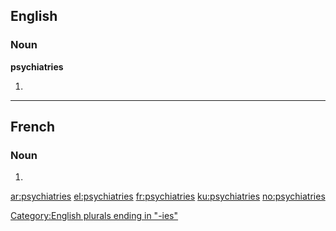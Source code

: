 ==English==

===Noun===
'''psychiatries'''

# {{plural of|psychiatry}}

[[Category:English plurals ending in "-ies"]]

----

==French==

===Noun===
{{head|fr|plural}} {{f-p}}

# {{plural of|psychiatrie|lang=fr}}

[[ar:psychiatries]]
[[el:psychiatries]]
[[fr:psychiatries]]
[[ku:psychiatries]]
[[no:psychiatries]]